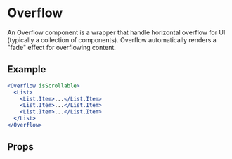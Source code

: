 
<Meta component={Overflow} title="🛠 Utilities/Overflow" />

# Overflow

An Overflow component is a wrapper that handle horizontal overflow for UI (typically a collection of components). Overflow automatically renders a "fade" effect for overflowing content.

## Example

```jsx
<Overflow isScrollable>
  <List>
    <List.Item>...</List.Item>
    <List.Item>...</List.Item>
    <List.Item>...</List.Item>
  </List>
</Overflow>
```

## Props

<Props of={Overflow} />
